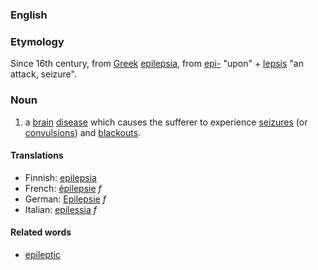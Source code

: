 ===English===
===Etymology===
Since 16th century, from [[Greek]] [[epilepsia]], from [[epi-]] "upon" + [[lepsis]] "an attack, seizure".
=== Noun ===
#a [[brain]] [[disease]] which causes the sufferer to experience [[seizure]]s (or [[convulsion]]s) and [[blackout]]s.

====Translations====
*Finnish: [[epilepsia]]
*French: [[épilepsie]] ''f''
*German: [[Epilepsie]] ''f''
*Italian: [[epilessia]] ''f''

====Related words====
*[[epileptic]]